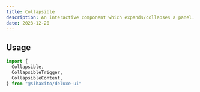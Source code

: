 ---
title: Collapsible
description: An interactive component which expands/collapses a panel.
date: 2023-12-20
---
## Usage
```js
import {
  Collapsible,
  CollapsibleTrigger,
  CollapsibleContent,
} from "@sihaxito/deluxe-ui"
``` 
<Preview />
